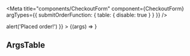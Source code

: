 


<CheckoutFormDescription />

<Meta
  title="components/CheckoutForm"
  component={CheckoutForm}
  argTypes={{
    submitOrderFunction: {
      table: {
        disable: true
      }
    }
  }}
/>

<Canvas>
  <Story
    name="Checkout Form"
    args={{
      submitOrderFunction: () => alert('Placed order!')
    }}
  >
    {(args) => <CheckoutForm {...args} />}
  </Story>
</Canvas>

## ArgsTable

<ArgsTable of={CheckoutForm} />
